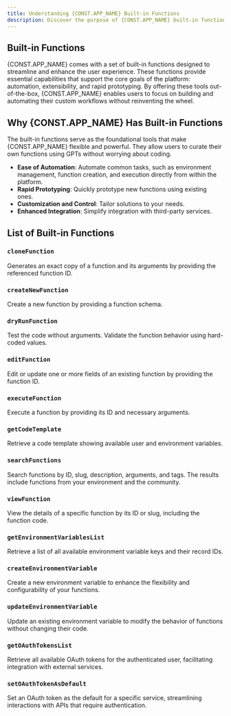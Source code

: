 ```yaml
---
title: Understanding {CONST.APP_NAME} Built-in Functions
description: Discover the purpose of {CONST.APP_NAME} built-in functions, which enhance automation, extensibility, and rapid prototyping by allowing users to create and manage functions without coding.
---
```

## Built-in Functions

{CONST.APP_NAME} comes with a set of built-in functions designed to streamline and enhance the user experience. These functions provide essential capabilities that support the core goals of the platform: automation, extensibility, and rapid prototyping. By offering these tools out-of-the-box, {CONST.APP_NAME} enables users to focus on building and automating their custom workflows without reinventing the wheel.


## Why {CONST.APP_NAME} Has Built-in Functions

<Note title="Why Built-in Functions?" type="info">
The built-in functions serve as the foundational tools that make {CONST.APP_NAME} flexible and powerful. They allow users to curate their own functions using GPTs without worrying about coding.
</Note>

- **Ease of Automation**: Automate common tasks, such as environment management, function creation, and execution directly from within the platform.
- **Rapid Prototyping**: Quickly prototype new functions using existing ones.
- **Customization and Control**: Tailor solutions to your needs.
- **Enhanced Integration**: Simplify integration with third-party services.

## List of Built-in Functions

### `cloneFunction`
Generates an exact copy of a function and its arguments by providing the referenced function ID.


### `createNewFunction`
Create a new function by providing a function schema.


### `dryRunFunction`
Test the code without arguments. Validate the function behavior using hard-coded values.


### `editFunction`
Edit or update one or more fields of an existing function by providing the function ID.


### `executeFunction`
Execute a function by providing its ID and necessary arguments.


### `getCodeTemplate`
Retrieve a code template showing available user and environment variables.


### `searchFunctions`
Search functions by ID, slug, description, arguments, and tags. The results include functions from your environment and the community.


### `viewFunction`
View the details of a specific function by its ID or slug, including the function code.


### `getEnvironmentVariablesList`
Retrieve a list of all available environment variable keys and their record IDs.


### `createEnvironmentVariable`
Create a new environment variable to enhance the flexibility and configurability of your functions.


### `updateEnvironmentVariable`
Update an existing environment variable to modify the behavior of functions without changing their code.


### `getOAuthTokensList`
Retrieve all available OAuth tokens for the authenticated user, facilitating integration with external services.


### `setOAuthTokenAsDefault`
Set an OAuth token as the default for a specific service, streamlining interactions with APIs that require authentication.

